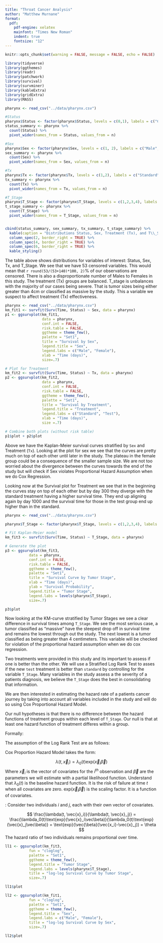 ```yaml
---
title: "Throat Cancer Analysis"
author: "Matthew Murnane"
format:
  pdf:
    pdf-engine: xelatex
    mainfont: "Times New Roman"
    indent: true
    fontsize: "12"
---
```


```r
knitr::opts_chunk$set(warning = FALSE, message = FALSE, echo = FALSE)

library(tidyverse)
library(ggthemes)
library(readr)
library(patchwork)
library(survival)
library(survminer)
library(kableExtra)
library(gridExtra)
library(MASS)

pharynx <- read_csv("../data/pharynx.csv")
```

\newpage

\begin{center}
\Large\textbf{\large Abstract}
\end{center}

\newpage

\begin{center}
\Large\textbf{\large Introduction}
\end{center}

\noindent\textbf{Motivation}



\noindent\textbf{About the Data}



\noindent\textbf{Exploratory Data Analysis}

```r
#Status
pharynx$Status <- factor(pharynx$Status, levels = c(0,1), labels = c("Censored", "Dead"))
status_summary <- pharynx %>% 
  count(Status) %>% 
  pivot_wider(names_from = Status, values_from = n)

#Sex
pharynx$Sex <- factor(pharynx$Sex, levels = c(1, 2), labels = c("Male", "Female"))
sex_summary <- pharynx %>%
  count(Sex) %>%
  pivot_wider(names_from = Sex, values_from = n)

#Tx
pharynx$Tx <- factor(pharynx$Tx, levels = c(1,2), labels = c("Standard", "Test"))
tx_summary <- pharynx %>% 
  count(Tx) %>% 
  pivot_wider(names_from = Tx, values_from = n)

#T_Stage
pharynx$T_Stage <- factor(pharynx$T_Stage, levels = c(1,2,3,4), labels = c("< 2cm", "2cm-4cm", "> 4cm", "massive"))
t_stage_summary <- pharynx %>% 
  count(T_Stage) %>% 
  pivot_wider(names_from = T_Stage, values_from = n)


cbind(status_summary, sex_summary, tx_summary, t_stage_summary) %>% 
  kable(caption = "Distributions Status, Sex, Treatment (Tx), and T\\_Stage") %>% 
  column_spec(2, border_right = TRUE) %>% 
  column_spec(4, border_right = TRUE) %>% 
  column_spec(6, border_right = TRUE) %>% 
  kable_styling()
```

The table above shows distributions for variables of interest: Status, Sex, Tx, and T_Stage. We see that we have 53 censored variables. This would mean that `r round(53/(53+140)*100, 2)`% of our observations are censored. There is also a disproportionate number of Males to Females in this study. The treatment (Tx) groups are balanced. T_stage is unbalances with the majority of our cases being severe. That is tumor sizes being either greater than 4cm or classified as massive by the study. This a variable we suspect to affect treatment (Tx) effectiveness.

```r
pharynx <- read_csv("../data/pharynx.csv")
km_fit1 <- survfit(Surv(Time, Status) ~ Sex, data = pharynx)
p1 <- ggsurvplot(km_fit1, 
                 data = pharynx,
                 conf.int = FALSE,           
                 risk.table = FALSE,         
                 ggtheme = theme_few(),
                 palette = "Set1",
                 title = "Survival by Sex",
                 legend.title = "Sex",
                 legend.labs = c("Male", "Female"),
                 xlab = "Time (days)",
                 size=.7) 

# Plot for Treatment
km_fit2 <- survfit(Surv(Time, Status) ~ Tx, data = pharynx)
p2 <- ggsurvplot(km_fit2, 
                 data = pharynx,
                 conf.int = FALSE,           
                 risk.table = FALSE,         
                 ggtheme = theme_few(),
                 palette = "Set1",
                 title = "Survival by Treatment",
                 legend.title = "Treatment",
                 legend.labs = c("Standard", "Test"),
                 xlab = "Time (days)",
                 size =.7)

# Combine both plots (without risk table)
p1$plot + p2$plot
```
Above we have the Kaplan-Meier survival curves stratified by `Sex` and Treatment (`Tx`). Looking at the plot for sex we see that the curves are pretty much on top of each other until later in the study. The plateau in the female group could be a consequence of the smaller sample size. We are not too worried about the divergence between the curves towards the end of the study but will check if Sex violates Proportional Hazard Assumption when we do Cox Regression.

Looking now at the Survival plot for Treatment we see that in the beginning the curves stay on top of each other but by day 300 they diverge with the standard treatment having a higher survival time. They end up aligning again by day 1000 and the survival time for those in the test group end up higher than in the standard.

```r
pharynx <- read_csv("../data/pharynx.csv")

pharynx$T_Stage <- factor(pharynx$T_Stage, levels = c(1,2,3,4), labels = c("<2cm", "2cm-4cm", ">4cm", "massive"))

# Fit Kaplan-Meier model
km_fit3 <- survfit(Surv(Time, Status) ~ T_Stage, data = pharynx)

# Generate the plot
p3 <- ggsurvplot(km_fit3,
           data = pharynx,
           conf.int = FALSE,
           risk.table = FALSE,
           ggtheme = theme_few(),
           palette = "Set1",
           title = "Survival Curve by Tumor Stage",
           xlab = "Time (days)",
           ylab = "Survival Probability",
           legend.title = "Tumor Stage",
           legend.labs = levels(pharynx$T_Stage),
           size=.7)

p3$plot
```
Now looking at the KM-curve stratified by Tumor Stages we see a clear difference in survival times among `T_Stage`. We see the most serious case, a tumor classified as "massive" have the steepest drop off in survival time and remains the lowest through out the study. The next lowest is a tumor classified as being greater than 4 centimeters. This variable will be checked for violation of the proportional hazard assumption when we do cox regression.

\begin{center}
\Large\textbf{\large Methods}
\end{center}

Two treatments were provided in this study and its important to assess if one is better than the other. We will use a Stratified Log Rank Test to asses if the new `test` treatment is better than `standard` by controlling for the variable `T_Stage`. Many variables in the study assess a the severity of a patients diagnosis, we believe the `T_Stage` does the best in consolidating that information.

We are then interested in estimating the hazard rate of a patients cancer journey by taking into account all variables included in the study and will do so using Cox Proportional Hazard Model.

\vspace{1.5em}
\noindent\textbf{Stratified Log Rank Test}
\vspace{0.5em}

Our null hypotheses is that there is no difference between the hazard functions of treatment groups within each level of `T_Stage`. Our null is that at least one hazard function of treatment differes within a group.

Formally:

\begin{align}
\text{H}_0:& \quad \lambda_{1}(t|\text{Tx}) = \lambda_{2}(t|\text{Tx}) \quad \forall t,\text{Tx} \\
\text{H}_1:& \quad \lambda_{1}(t|\text{Tx}) = \theta\lambda_{2}(t|\text{Tx}) \quad \forall t,\text{Tx}
\end{align}

The assumption of the Log Rank Test are as follows:

\begin{itemize}
\item Censoring is unrelated to a prognosis.
\item The survival probabilities are the same for subjects recruited earlier and later in the study
\item The events happened at the time specified
\end{itemize}

\noindent\textbf{Cox Proportional Hazard Model}

Cox Proportion Hazard Model takes the form:

$$
\lambda(t,\vec{x}_i) = \lambda_0(t)\text{exp}(\vec{x}_i\vec\beta)
$$
Where $\vec{x}_i$ is the vector of covariates for the $i^{th}$ observation and $\vec\beta$ are the parameters we will estimate with a partial likelihood function. Understand that $\lambda_0(t)$ is the baseline hazard function. It is the risk of failure at time $t$ when all covariates are zero. $\text{exp}(\vec{x}_i\vec\beta)$ is the scaling factor. It is a function of covariates.

\underline{The Proportional Hazard Assumption of Cox Proportional Hazard Model}: Consider two individuals $i$ and $j$, each with their own vector of covariates.

$$
\frac{\lambda(t, \vec{x}_i)}{\lambda(t, \vec{x}_j)} = \frac{\lambda_0(t)\text{exp}(\vec{x}_i\vec\beta)}{\lambda_0(t)\text{exp}(\vec{x}_j\vec\beta)} = \text{exp}(\vec{\beta}(\vec{x_i}-\vec{x}_j)) = \theta
$$
The hazard ratio of two individuals remains proportional over time.

\begin{center}
\Large\textbf{\large Results}
\end{center}

\noindent\textbf{Stratified Log Rank Test}


\noindent\textbf{Cox Proportional Hazard Model}
```r
ll1 <- ggsurvplot(km_fit3,
           fun = "cloglog",
           palette = "Set1",
           ggtheme = theme_few(),
           legend.title = "Tumor Stage",
           legend.labs = levels(pharynx$T_Stage),
           title = "log-log Survival Curve by Tumor Stage",
           size=.7)

ll1$plot
```

```r
ll2 <- ggsurvplot(km_fit1,
           fun = "cloglog",
           palette = "Set1",
           ggtheme = theme_few(),
           legend.title = "Sex",
           legend.labs = c("Male", "Female"),
           title = "log-log Survival Curve by Sex",
           size=.7)

ll2$plot
```

\begin{center}
\Large\textbf{\large Conclusion}
\end{center}



